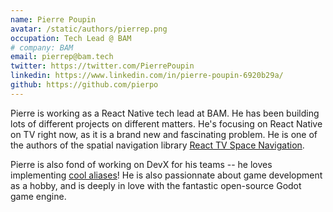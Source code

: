 ```yaml
---
name: Pierre Poupin
avatar: /static/authors/pierrep.png
occupation: Tech Lead @ BAM
# company: BAM
email: pierrep@bam.tech
twitter: https://twitter.com/PierrePoupin
linkedin: https://www.linkedin.com/in/pierre-poupin-6920b29a/
github: https://github.com/pierpo
---
```


Pierre is working as a React Native tech lead at BAM. He has been building lots of different projects on different matters.
He's focusing on React Native on TV right now, as it is a brand new and fascinating problem.
He is one of the authors of the spatial navigation library [React TV Space Navigation](https://github.com/bamlab/react-tv-space-navigation).

Pierre is also fond of working on DevX for his teams -- he loves implementing [cool aliases](https://www.bam.tech/en/article/how-to-become-a-master-of-git-amends-on-any-past-commit)!
He is also passionnate about game development as a hobby, and is deeply in love with the fantastic open-source Godot game engine.


